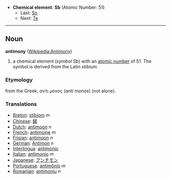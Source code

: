 *'''Chemical element''': '''Sb''' (Atomic Number: 51)
**Last: [[Tin|Sn]]
**Next: [[Tellurium|Te]]
----
== Noun ==
'''antimony''' ([[en:Antimony|Wikipedia:Antimony]])

# a chemical element (''symbol'' Sb) with an [[atomic number]] of 51.  The symbol is derived from the Latin ''stibium''.

===Etymology===
from the Greek, &alpha;&nu;&tau;&iota; &mu;&omicron;&nu;&omicron;&sigmaf; (''anti monos'') (not alone).

===Translations===
*[[Breton]]: [[stibiom]] ''m''
*[[Chinese]]: [[銻]]
*[[Dutch]]: [[antimoon]] ''n''
*[[French]]: [[antimoine]] ''m''
*[[Frisian]]: [[antimoon]] ''n''
*[[German]]: [[Antimon]] ''n''
*[[Interlingua]]: [[antimonio]]
*[[Italian]]: [[antimonio]] ''m''
*[[Japanese]]: [[アンチモン]]
*[[Portuguese]]: [[antimônio]] ''m''
*[[Romanian]]: [[antimoniu]] ''n''